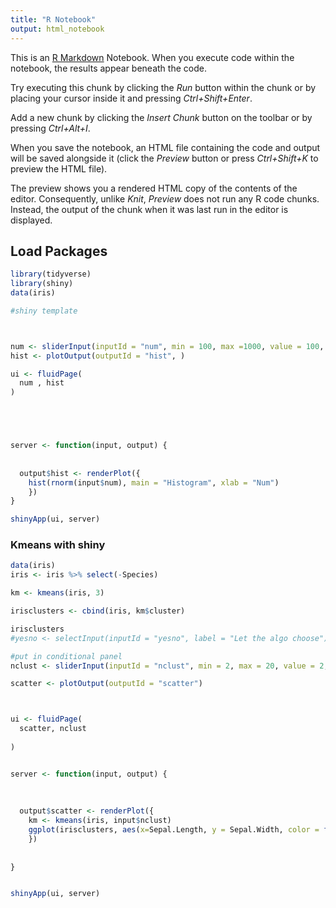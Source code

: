 ```yaml
---
title: "R Notebook"
output: html_notebook
---
```


This is an [R Markdown](http://rmarkdown.rstudio.com) Notebook. When you execute code within the notebook, the results appear beneath the code. 

Try executing this chunk by clicking the *Run* button within the chunk or by placing your cursor inside it and pressing *Ctrl+Shift+Enter*. 


Add a new chunk by clicking the *Insert Chunk* button on the toolbar or by pressing *Ctrl+Alt+I*.

When you save the notebook, an HTML file containing the code and output will be saved alongside it (click the *Preview* button or press *Ctrl+Shift+K* to preview the HTML file).

The preview shows you a rendered HTML copy of the contents of the editor. Consequently, unlike *Knit*, *Preview* does not run any R code chunks. Instead, the output of the chunk when it was last run in the editor is displayed.

## Load Packages
```r
library(tidyverse)
library(shiny)
data(iris)
```



```r
#shiny template



num <- sliderInput(inputId = "num", min = 100, max =1000, value = 100, label = "Choose")
hist <- plotOutput(outputId = "hist", )

ui <- fluidPage(
  num , hist
)





server <- function(input, output) {
  
  
  output$hist <- renderPlot({
    hist(rnorm(input$num), main = "Histogram", xlab = "Num")
    })
}

shinyApp(ui, server)


```
### Kmeans with shiny

```r
data(iris)
iris <- iris %>% select(-Species)

km <- kmeans(iris, 3)

irisclusters <- cbind(iris, km$cluster)

irisclusters
#yesno <- selectInput(inputId = "yesno", label = "Let the algo choose")

#put in conditional panel
nclust <- sliderInput(inputId = "nclust", min = 2, max = 20, value = 2, label = "Choose")

scatter <- plotOutput(outputId = "scatter")



ui <- fluidPage(
  scatter, nclust
  
)


server <- function(input, output) {
  
  
    
  output$scatter <- renderPlot({
    km <- kmeans(iris, input$nclust)
    ggplot(irisclusters, aes(x=Sepal.Length, y = Sepal.Width, color = factor(km$cluster))) + geom_point(size = 5) 
    })
  
  
}


shinyApp(ui, server)



```







